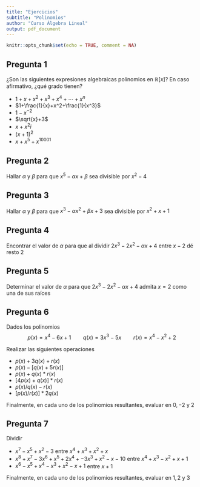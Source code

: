 ```yaml
---
title: "Ejercicios"
subtitle: "Polinomios"
author: "Curso Álgebra Lineal"
output: pdf_document
---
```


```r
knitr::opts_chunk$set(echo = TRUE, comment = NA)
```

## Pregunta 1

¿Son las siguientes expresiones algebraicas polinomios en $\mathbb{R}[x]$? En caso afirmativo, ¿qué grado tienen?

- $1+x+x^2+x^3+x^4+\cdots+x^n$
- $1+\frac{1}{x}+x^2+\frac{1}{x^3}$
- $1-x^{-2}$
- $\sqrt{x}+3$
- $x+x^2i$
- $(x+1)^2$
- $x+x^5+x^{10001}$

## Pregunta 2

Hallar $\alpha$ y $\beta$ para que $x^5-\alpha x+\beta$ sea divisible por $x^2-4$

## Pregunta 3

Hallar $\alpha$ y $\beta$ para que $x^3-\alpha x^2+\beta x+3$ sea divisible por $x^2+x+1$

## Pregunta 4

Encontrar el valor de $\alpha$ para que al dividir $2x^3-2x^2-\alpha x+4$ entre $x-2$ dé resto 2

## Pregunta 5

Determinar el valor de $\alpha$ para que  $2x^3-2x^2-\alpha x+4$ admita $x = 2$ como una de sus raíces

## Pregunta 6

Dados los polinomios $$p(x) = x^4-6x+1\qquad q(x) = 3x^3-5x\qquad r(x) = x^4-x^2+2$$

Realizar las siguientes operaciones

- $p(x)+3q(x)+r(x)$
- $p(x)-[q(x)+5r(x)]$
- $p(x)+q(x)*r(x)$
- $[4p(x)+q(x)]*r(x)$
- $p(x)/q(x)-r(x)$
- $[p(x)/r(x)]*2q(x)$

Finalmente, en cada uno de los polinomios resultantes, evaluar en $0,-2$ y $2$

## Pregunta 7

Dividir 

- $x^7-x^5+x^2-3$ entre $x^4+x^3+x^2+x$
- $x^8+x^7-3x^6+x^5+2x^4+-3x^3+x^2-x-10$ entre $x^4+x^3-x^2+x+1$
- $x^6-x^5+x^4-x^3+x^2-x+1$ entre $x+1$

Finalmente, en cada uno de los polinomios resultantes, evaluar en $1,2$ y $3$
